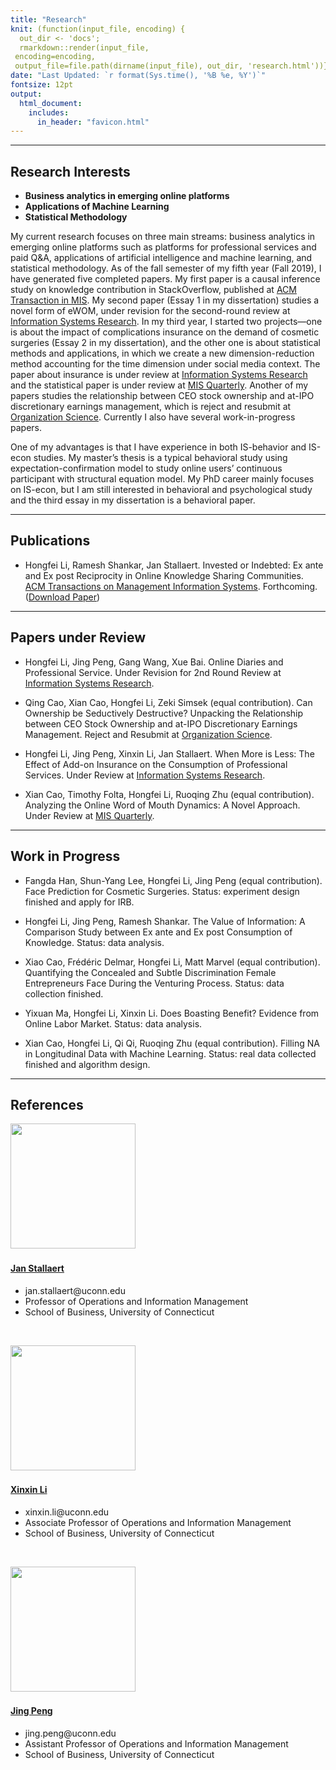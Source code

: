 ```yaml
---
title: "Research"
knit: (function(input_file, encoding) {
  out_dir <- 'docs';
  rmarkdown::render(input_file,
 encoding=encoding,
 output_file=file.path(dirname(input_file), out_dir, 'research.html'))})
date: "Last Updated: `r format(Sys.time(), '%B %e, %Y')`"
fontsize: 12pt
output: 
  html_document:
    includes:
      in_header: "favicon.html" 
---
```


***

## Research Interests

* **Business analytics in emerging online platforms**
* **Applications of Machine Learning**
* **Statistical Methodology**

My current research focuses on three main streams: business analytics in emerging online platforms such as platforms for professional services and paid Q&A, applications of artificial intelligence and machine learning, and statistical methodology. As of the fall semester of my fifth year (Fall 2019), I have generated five completed papers. My first paper is a causal inference study on knowledge contribution in StackOverflow, published at [ACM Transaction in MIS](https://tmis.acm.org/). My second paper (Essay 1 in my dissertation) studies a novel form of eWOM, under revision for the second-round review at [Information Systems Research](https://pubsonline.informs.org/journal/isre). In my third year, I started two projects—one is about the impact of complications insurance on the demand of cosmetic surgeries (Essay 2 in my dissertation), and the other one is about statistical methods and applications, in which we create a new dimension-reduction method accounting for the time dimension under social media context. The paper about insurance is under review at [Information Systems Research](https://pubsonline.informs.org/journal/isre) and the statistical paper is under review at [MIS Quarterly](https://www.misq.org/). Another of my papers studies the relationship between CEO stock ownership and at-IPO discretionary earnings management, which is reject and resubmit at [Organization Science](https://pubsonline.informs.org/journal/orsc). Currently I also have several work-in-progress papers.

One of my advantages is that I have experience in both IS-behavior and IS-econ studies. My master’s thesis is a typical behavioral study using expectation-confirmation model to study online users’ continuous participant with structural equation model. My PhD career mainly focuses on IS-econ, but I am still interested in behavioral and psychological study and the third essay in my dissertation is a behavioral paper. 

***

## Publications

* Hongfei Li, Ramesh Shankar, Jan Stallaert. Invested or Indebted: Ex ante and Ex post Reciprocity in Online Knowledge Sharing Communities. [ACM Transactions on Management Information Systems](https://tmis.acm.org/). Forthcoming. (<a href="Invested or Indebted-Ex ante and Ex post Reciprocity in Online Knowledge Sharing Communities.pdf#" class="download" title="Download Paper as PDF">Download Paper</a>)

***

## Papers under Review

* Hongfei Li, Jing Peng, Gang Wang, Xue Bai. Online Diaries and Professional Service. Under Revision for 2nd Round Review at [Information Systems Research](https://pubsonline.informs.org/journal/isre).

* Qing Cao, Xian Cao, Hongfei Li, Zeki Simsek (equal contribution). Can Ownership be Seductively Destructive? Unpacking the Relationship between CEO Stock Ownership and at-IPO Discretionary Earnings Management. Reject and Resubmit at [Organization Science](https://pubsonline.informs.org/journal/orsc). 

* Hongfei Li, Jing Peng, Xinxin Li, Jan Stallaert. When More is Less: The Effect of Add-on Insurance on the Consumption of Professional Services. Under Review at [Information Systems Research](https://pubsonline.informs.org/journal/isre).

* Xian Cao, Timothy Folta, Hongfei Li, Ruoqing Zhu (equal contribution). Analyzing the Online Word of Mouth Dynamics: A Novel Approach. Under Review at [MIS Quarterly](https://www.misq.org/).

***

## Work in Progress

* Fangda Han, Shun-Yang Lee, Hongfei Li, Jing Peng (equal contribution). Face Prediction for Cosmetic Surgeries. Status: experiment design finished and apply for IRB.

* Hongfei Li, Jing Peng, Ramesh Shankar. The Value of Information: A Comparison Study between Ex ante and Ex post Consumption of Knowledge. Status: data analysis.

* Xiao Cao, Frédéric Delmar, Hongfei Li, Matt Marvel (equal contribution). Quantifying the Concealed and Subtle Discrimination Female Entrepreneurs Face During the Venturing Process. Status: data collection finished.

* Yixuan Ma, Hongfei Li, Xinxin Li. Does Boasting Benefit? Evidence from Online Labor Market. Status: data analysis.

* Xian Cao, Hongfei Li, Qi Qi, Ruoqing Zhu (equal contribution).  Filling NA in Longitudinal Data with Machine Learning. Status: real data collected finished and algorithm design.

***

## References

![](Jan.jpg){width=200px}
&nbsp;  

#### [Jan Stallaert](https://www.business.uconn.edu/person/jan-stallaert/) 

* jan.stallaert@uconn.edu
* Professor of Operations and Information Management
* School of Business, University of Connecticut 

&nbsp;  

![](Xinxin.jpg){width=200px}
&nbsp;

#### [Xinxin Li](https://www.business.uconn.edu/person/xinxin-li/) 	

* xinxin.li@uconn.edu
* Associate Professor of Operations and Information Management
* School of Business, University of Connecticut 

&nbsp; 

![](Jing.jpg){width=200px}
&nbsp;   

#### [Jing Peng](https://www.business.uconn.edu/person/jing-peng/)

* jing.peng@uconn.edu
* Assistant Professor of Operations and Information Management
* School of Business, University of Connecticut 

 



